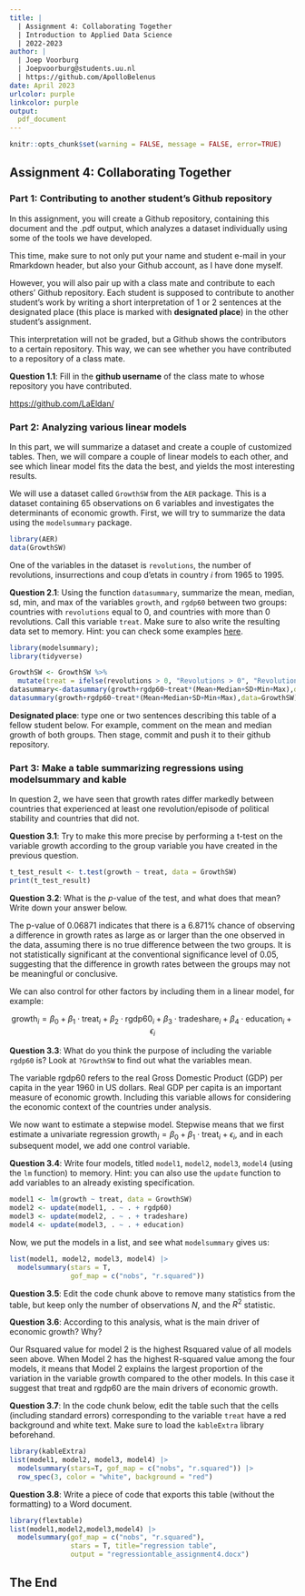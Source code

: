 ---
title: | 
  | Assignment 4: Collaborating Together
  | Introduction to Applied Data Science
  | 2022-2023
author: |
  | Joep Voorburg
  | Joepvoorburg@students.uu.nl
  | https://github.com/ApolloBelenus
date: April 2023
urlcolor: purple
linkcolor: purple
output: 
  pdf_document
---

```{r setup, include = FALSE}
knitr::opts_chunk$set(warning = FALSE, message = FALSE, error=TRUE)
```

## Assignment 4: Collaborating Together

### Part 1: Contributing to another student's Github repository

In this assignment, you will create a Github repository, containing this document and the .pdf output, which analyzes a dataset individually using some of the tools we have developed.

This time, make sure to not only put your name and student e-mail in your Rmarkdown header, but also your Github account, as I have done myself.

However, you will also pair up with a class mate and contribute to each others' Github repository. Each student is supposed to contribute to another student's work by writing a short interpretation of 1 or 2 sentences at the designated place (this place is marked with **designated place**) in the other student's assignment.

This interpretation will not be graded, but a Github shows the contributors to a certain repository. This way, we can see whether you have contributed to a repository of a class mate.

**Question 1.1**: Fill in the **github username** of the class mate to whose repository you have contributed.

<https://github.com/LaEldan/>

### Part 2: Analyzing various linear models

In this part, we will summarize a dataset and create a couple of customized tables. Then, we will compare a couple of linear models to each other, and see which linear model fits the data the best, and yields the most interesting results.

We will use a dataset called `GrowthSW` from the `AER` package. This is a dataset containing 65 observations on 6 variables and investigates the determinants of economic growth. First, we will try to summarize the data using the `modelsummary` package.

```{r, warning=FALSE, message=FALSE}
library(AER)
data(GrowthSW)
```

One of the variables in the dataset is `revolutions`, the number of revolutions, insurrections and coup d'etats in country $i$ from 1965 to 1995.

**Question 2.1**: Using the function `datasummary`, summarize the mean, median, sd, min, and max of the variables `growth`, and `rgdp60` between two groups: countries with `revolutions` equal to 0, and countries with more than 0 revolutions. Call this variable `treat`. Make sure to also write the resulting data set to memory. Hint: you can check some examples [here](https://vincentarelbundock.github.io/modelsummary/articles/datasummary.html#datasummary).

```{r}
library(modelsummary); 
library(tidyverse)

GrowthSW <- GrowthSW %>%
  mutate(treat = ifelse(revolutions > 0, "Revolutions > 0", "Revolutions = 0"))
datasummary<-datasummary(growth+rgdp60~treat*(Mean+Median+SD+Min+Max),data=GrowthSW)
datasummary(growth+rgdp60~treat*(Mean+Median+SD+Min+Max),data=GrowthSW)
```

**Designated place**: type one or two sentences describing this table of a fellow student below. For example, comment on the mean and median growth of both groups. Then stage, commit and push it to their github repository.

### Part 3: Make a table summarizing regressions using modelsummary and kable

In question 2, we have seen that growth rates differ markedly between countries that experienced at least one revolution/episode of political stability and countries that did not.

**Question 3.1**: Try to make this more precise by performing a t-test on the variable growth according to the group variable you have created in the previous question.

```{r}
t_test_result <- t.test(growth ~ treat, data = GrowthSW)
print(t_test_result)

```

**Question 3.2**: What is the $p$-value of the test, and what does that mean? Write down your answer below.

The p-value of 0.06871 indicates that there is a 6.871% chance of observing a difference in growth rates as large as or larger than the one observed in the data, assuming there is no true difference between the two groups. It is not statistically significant at the conventional significance level of 0.05, suggesting that the difference in growth rates between the groups may not be meaningful or conclusive.

We can also control for other factors by including them in a linear model, for example:

$$
\text{growth}_i = \beta_0 + \beta_1 \cdot \text{treat}_i + \beta_2 \cdot \text{rgdp60}_i + \beta_3 \cdot \text{tradeshare}_i + \beta_4 \cdot \text{education}_i + \epsilon_i
$$

**Question 3.3**: What do you think the purpose of including the variable `rgdp60` is? Look at `?GrowthSW` to find out what the variables mean.

The variable rgdp60 refers to the real Gross Domestic Product (GDP) per capita in the year 1960 in US dollars. Real GDP per capita is an important measure of economic growth. Including this variable allows for considering the economic context of the countries under analysis.

We now want to estimate a stepwise model. Stepwise means that we first estimate a univariate regression $\text{growth}_i = \beta_0 + \beta_1 \cdot \text{treat}_i + \epsilon_i$, and in each subsequent model, we add one control variable.

**Question 3.4**: Write four models, titled `model1`, `model2`, `model3`, `model4` (using the `lm` function) to memory. Hint: you can also use the `update` function to add variables to an already existing specification.

```{r}

model1 <- lm(growth ~ treat, data = GrowthSW)
model2 <- update(model1, . ~ . + rgdp60)
model3 <- update(model2, . ~ . + tradeshare)
model4 <- update(model3, . ~ . + education)


```

Now, we put the models in a list, and see what `modelsummary` gives us:

```{r}
list(model1, model2, model3, model4) |>
  modelsummary(stars = T,
               gof_map = c("nobs", "r.squared"))

```

**Question 3.5**: Edit the code chunk above to remove many statistics from the table, but keep only the number of observations $N$, and the $R^2$ statistic.

**Question 3.6**: According to this analysis, what is the main driver of economic growth? Why?

Our Rsquared value for model 2 is the highest Rsquared value of all models seen above. When Model 2 has the highest R-squared value among the four models, it means that Model 2 explains the largest proportion of the variation in the variable growth compared to the other models. In this case it suggest that treat and rgdp60 are the main drivers of economic growth.

**Question 3.7**: In the code chunk below, edit the table such that the cells (including standard errors) corresponding to the variable `treat` have a red background and white text. Make sure to load the `kableExtra` library beforehand.

```{r}
library(kableExtra)
list(model1, model2, model3, model4) |>
  modelsummary(stars=T, gof_map = c("nobs", "r.squared")) |>
  row_spec(3, color = "white", background = "red")
```

**Question 3.8**: Write a piece of code that exports this table (without the formatting) to a Word document.

```{r}
library(flextable)
list(model1,model2,model3,model4) |>
  modelsummary(gof_map = c("nobs", "r.squared"),
               stars = T, title="regression table",
               output = "regressiontable_assignment4.docx")
```

## The End
